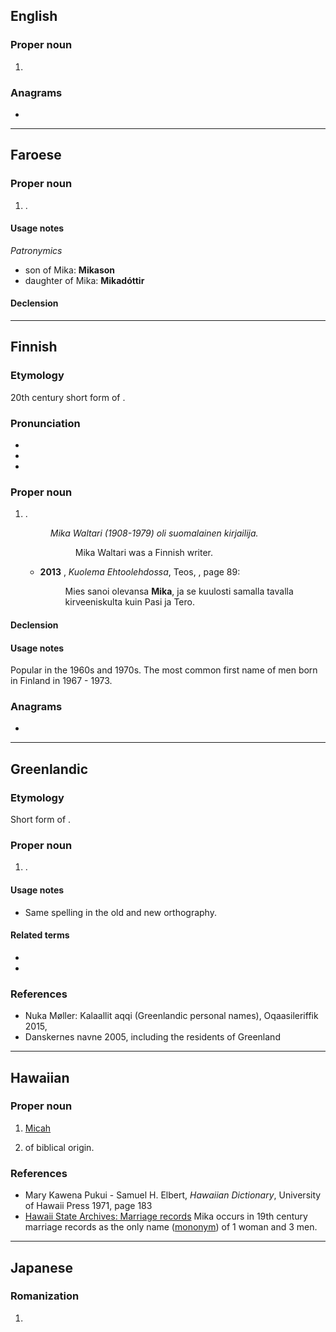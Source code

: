 {{also|mika|mikä}}
==English==

===Proper noun===
{{en-proper noun}}

# {{given name|female|A=A Japanese|from=Japanese}}

===Anagrams===
* {{anagrams|en|Kami|kami|maki}}

----

==Faroese==

===Proper noun===
{{head|fo|proper noun|g=m}}

# {{given name|male|lang=fo}}.

====Usage notes====
''Patronymics''
* son of Mika: '''Mikason'''
* daughter of Mika: '''Mikadóttir'''

====Declension====
{{fo-decl-proper-noun-s-indef|Mika|Mika|Mika|Mika}}

----

==Finnish==

===Etymology===
20th century short form of {{m|fi|Mikael||[[Michael]]}}.

===Pronunciation===
* {{rhymes|ikɑ|lang=fi}}
* {{IPA|/ˈmikɑ/|lang=fi}}
* {{hyphenation|Mi|ka|lang=fi}}

===Proper noun===
{{fi-proper noun}}

# {{given name|male|lang=fi}}.
#: ''Mika Waltari (1908-1979) oli suomalainen kirjailija.''
#:: Mika Waltari was a Finnish writer.
#* '''2013''' {{w|Minna Lindgren}}, ''Kuolema Ehtoolehdossa'', Teos, {{ISBN|978-951-851-659-3}}, page 89:
#*: Mies sanoi olevansa '''Mika''', ja se kuulosti samalla tavalla kirveeniskulta kuin Pasi ja Tero.

====Declension====
{{fi-decl-kala|Mik|||a}}

====Usage notes====
Popular in the 1960s and 1970s. The most common first name of men born in Finland in 1967 - 1973.

===Anagrams===
* {{l|fi|maki}}

----

==Greenlandic==

===Etymology===
Short form of {{m|kl|Mikaali}}.

===Proper noun===
{{head|kl|proper noun}}

# {{given name|male|lang=kl|from=Danish|eq=Michael}}.

====Usage notes====
* Same spelling in the old and new orthography.

====Related terms====
* {{l|kl|Mikaali}}
* {{l|kl|Mikkili}}

===References===
* Nuka Møller: Kalaallit aqqi (Greenlandic personal names), Oqaasileriffik 2015, {{ISBN|978-87-990324-3-3}}
* [http://www.danskernesnavne.navneforskning.ku.dk/ ] Danskernes navne 2005, including the residents of Greenland

----

==Hawaiian==

===Proper noun===
{{haw-proper noun}}

# {{lb|haw|biblical character}} [[Micah]]
# {{given name|male|lang=haw|from=the Bible}} of biblical origin.

===References===
* Mary Kawena Pukui - Samuel H. Elbert, ''Hawaiian Dictionary'', University of Hawaii Press 1971, page 183
* [http://www.ulukau.org/gsdl2.7/cgi-bin/algene Hawaii State Archives: Marriage records] Mika occurs in 19th century marriage records as the only name ([[mononym]]) of 1 woman and 3 men.

----

==Japanese==

===Romanization===
{{ja-romaji}}

# {{ja-romanization of|みか}}